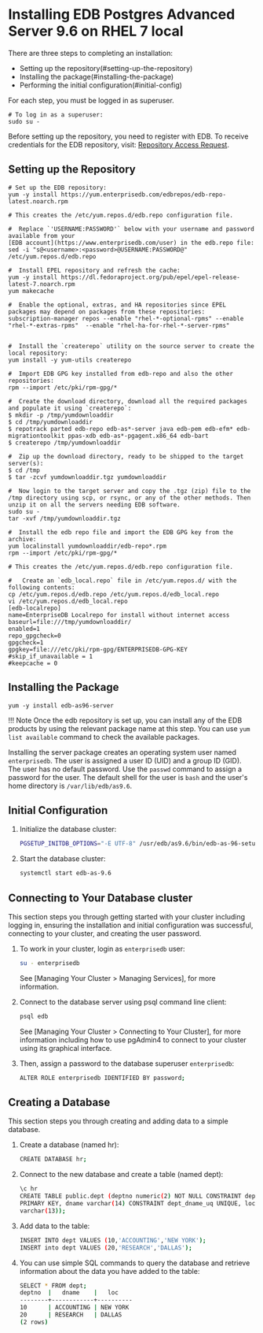# Installing EDB Postgres Advanced Server 9.6 on RHEL 7 local

There are three steps to completing an installation:

- Setting up the repository(#setting-up-the-repository)
- Installing the package(#installing-the-package)
- Performing the initial configuration(#initial-config)

For each step, you must be logged in as superuser.

```shell
# To log in as a superuser:
sudo su -
```

Before setting up the repository, you need to register with EDB. To receive credentials for the EDB repository, visit: [Repository Access Request](https://www.enterprisedb.com/repository-access-request).

## Setting up the Repository

```shell
# Set up the EDB repository:
yum -y install https://yum.enterprisedb.com/edbrepos/edb-repo-latest.noarch.rpm

# This creates the /etc/yum.repos.d/edb.repo configuration file.

#  Replace `'USERNAME:PASSWORD'` below with your username and password available from your
[EDB account](https://www.enterprisedb.com/user) in the edb.repo file:
sed -i "s@<username>:<password>@USERNAME:PASSWORD@" /etc/yum.repos.d/edb.repo

#  Install EPEL repository and refresh the cache:
yum -y install https://dl.fedoraproject.org/pub/epel/epel-release-latest-7.noarch.rpm
yum makecache
```

```shell
#  Enable the optional, extras, and HA repositories since EPEL packages may depend on packages from these repositories:
subscription-manager repos --enable "rhel-*-optional-rpms" --enable "rhel-*-extras-rpms"  --enable "rhel-ha-for-rhel-*-server-rpms"


#  Install the `createrepo` utility on the source server to create the local repository:
yum install -y yum-utils createrepo

#  Import EDB GPG key installed from edb-repo and also the other repositories:
rpm --import /etc/pki/rpm-gpg/*

#  Create the download directory, download all the required packages and populate it using `createrepo`:
$ mkdir -p /tmp/yumdownloaddir
$ cd /tmp/yumdownloaddir
$ repotrack parted edb-repo edb-as*-server java edb-pem edb-efm* edb-migrationtoolkit ppas-xdb edb-as*-pgagent.x86_64 edb-bart
$ createrepo /tmp/yumdownloaddir

#  Zip up the download directory, ready to be shipped to the target server(s):
$ cd /tmp
$ tar -zcvf yumdownloaddir.tgz yumdownloaddir

#  Now login to the target server and copy the .tgz (zip) file to the /tmp directory using scp, or rsync, or any of the other methods. Then unzip it on all the servers needing EDB software.
sudo su -
tar -xvf /tmp/yumdownloaddir.tgz

#  Install the edb repo file and import the EDB GPG key from the archive:
yum localinstall yumdownloaddir/edb-repo*.rpm
rpm --import /etc/pki/rpm-gpg/*

# This creates the /etc/yum.repos.d/edb.repo configuration file.

#   Create an `edb_local.repo` file in /etc/yum.repos.d/ with the following contents:
cp /etc/yum.repos.d/edb.repo /etc/yum.repos.d/edb_local.repo
vi /etc/yum.repos.d/edb_local.repo
[edb-localrepo]
name=EnterpriseDB Localrepo for install without internet access
baseurl=file:///tmp/yumdownloaddir/
enabled=1
repo_gpgcheck=0
gpgcheck=1
gpgkey=file:///etc/pki/rpm-gpg/ENTERPRISEDB-GPG-KEY
#skip_if_unavailable = 1
#keepcache = 0
```

## Installing the Package

```shell
yum -y install edb-as96-server
```

!!! Note
Once the edb repository is set up, you can install any of the EDB products by using the relevant package name at this step. You can use `yum list available` command to check the available packages.

Installing the server package creates an operating system user named `enterprisedb`. The user is assigned a user ID (UID) and a group ID (GID). The user has no default password. Use the `passwd` command to assign a password for the user. The default shell for the user is `bash` and the user's home directory is `/var/lib/edb/as9.6`.

## Initial Configuration

1. Initialize the database cluster:

   ```sh
   PGSETUP_INITDB_OPTIONS="-E UTF-8" /usr/edb/as9.6/bin/edb-as-96-setup initdb
   ```

1. Start the database cluster:

   ```sh
   systemctl start edb-as-9.6
   ```

## Connecting to Your Database cluster

This section steps you through getting started with your cluster including logging in, ensuring the installation and initial configuration was successful, connecting to your cluster, and creating the user password.

1. To work in your cluster, login as `enterprisedb` user:

   ```sh
   su - enterprisedb
   ```

   See [Managing Your Cluster > Managing Services], for more information.

1. Connect to the database server using psql command line client:

   ```sh
   psql edb
   ```

   See [Managing Your Cluster > Connecting to Your Cluster], for more information including how to use pgAdmin4 to connect to your cluster using its graphical interface.

1. Then, assign a password to the database superuser `enterprisedb`:

   ```sh
   ALTER ROLE enterprisedb IDENTIFIED BY password;
   ```

## Creating a Database

This section steps you through creating and adding data to a simple database.

1. Create a database (named hr):

   ```sh
   CREATE DATABASE hr;
   ```

1. Connect to the new database and create a table (named dept):

   ```sh
   \c hr
   CREATE TABLE public.dept (deptno numeric(2) NOT NULL CONSTRAINT dept_pk
   PRIMARY KEY, dname varchar(14) CONSTRAINT dept_dname_uq UNIQUE, loc
   varchar(13));
   ```

1. Add data to the table:

   ```sh
   INSERT INTO dept VALUES (10,'ACCOUNTING','NEW YORK');
   INSERT into dept VALUES (20,'RESEARCH','DALLAS');
   ```

1. You can use simple SQL commands to query the database and retrieve information about the data you have added to the table:

   ```sh
   SELECT * FROM dept;
   deptno  |   dname    |   loc
   --------+------------+----------
   10      | ACCOUNTING | NEW YORK
   20      | RESEARCH   | DALLAS
   (2 rows)
   ```
